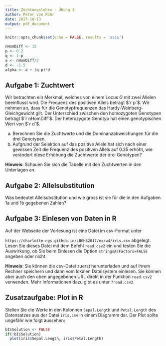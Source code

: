 ```yaml
---
title: Züchtungslehre - Übung 3
author: Peter von Rohr
date: 2017-10-13
output: pdf_document
---
```


```r
knitr::opts_chunk$set(echo = FALSE, results = 'asis')
```

```r
nHomDiff <- 15
p <- 0.2
q <- 1-p
a <- nHomDiff/2
d <- -1.5
alpha <- a + (q-p)*d
```

## Aufgabe 1: Zuchtwert
Wir betrachten ein Merkmal, welches von einem Locus $G$ mit zwei Allelen beeinflusst wird. Die Frequenz des positiven Allels beträgt $`r p`$. Wir nehmen an, dass für die Genotypfrequenzen das Hardy-Weinberg-Gleichgewicht gilt. Der Unterschied zwischen den homozygoten Genotypen beträgt $`r nHomDiff`$. Der heterozygote Genotyp hat einen genotypischen Wert von $`r d`$. 

a) Berechnen Sie die Zuchtwerte und die Dominanzabweichungen für die drei Genotypen.
b) Aufgrund der Selektion auf das positive Allele hat sich nach einer gewissen Zeit die Frequenz des positiven Allels auf $0.35$ erhöht, wie verändert diese Erhöhung die Zuchtwerte der drei Genotypen?

__Hinweis__: Schauen Sie sich die Tabelle mit den Zuchtwerten in den Unterlagen an.



## Aufgabe 2: Allelsubstitution
Was bedeutet Allelsubstitution und wie gross ist sie für die in den Aufgaben 1a und 1b gegebenen Zahlen?


## Aufgabe 3: Einlesen von Daten in R
Auf der Webseite der Vorlesung ist eine Datei im csv-Format unter 

`https://charlotte-ngs.github.io/LBGHS2017/ex/w4/iris.csv` abgelegt. Lesen Sie dieses Datei mit dem Befehl `read.csv2` ein und testen Sie die Auswirkung, ob Sie beim Einlesen die Option `stringsAsFactors=FALSE` angeben oder nicht.

__Hinweis__: Sie können die csv-Datei zuerst herunterladen und auf Ihrem Rechner speichern und dann vom lokalen Dateisystem einlesen. Sie können aber auch den oben angegebenen URL direkt in der Funktion `read.csv2` verwenden. Mehr Informationen dazu gibt es unter `?read.csv2`.



## Zusatzaufgabe: Plot in R
Stellen Sie die Werte in den Kolonnen `Sepal.Length` und `Petal.Length` des Datensatzes aus der Datei `iris.csv` in einem Diagramm dar. Der Plot sollte ungefähr wie folgt aussehen:

```r
bIsSolution <- FALSE
if(!bIsSolution)
  plot(iris$Sepal.Length, iris$Petal.Length)
```


